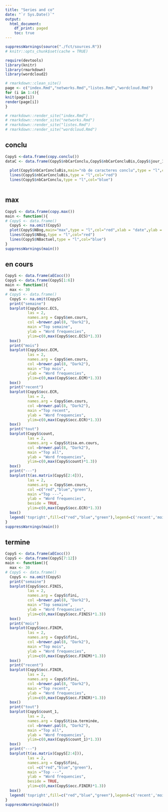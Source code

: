 ```yaml
---
title: "Series and co"
date: "`r Sys.Date()`"
output:
  html_document:
    df_print: paged
    toc: true
---
```

```r
suppressWarnings(source("./fct/sources.R"))
# knitr::opts_chunk$set(cache = TRUE)

require(devtools)
library(knitr)
library(rmarkdown)
library(wordcloud2)
```


```r
# rmarkdown::clean_site()
page <- c("index.Rmd","networks.Rmd","listes.Rmd","wordcloud.Rmd")
for (i in 1:4){
knit(page[i])
render(page[i])
}

# rmarkdown::render_site("index.Rmd")
# rmarkdown::render_site("networks.Rmd")
# rmarkdown::render_site("listes.Rmd")
# rmarkdown::render_site("wordcloud.Rmd")
```

## conclu
```r
CopyS <-data.frame(copy.conclu())
dataC <- data.frame(CopyS$nbCarConclu,CopyS$nbCarConcluBis,CopyS$jour_1,CopyS$date)
  
  plot(CopyS$nbCarConcluBis,main="nb de caracteres conclu",type = "l",col="red",xlab = "date",ylab = "nb car")
  lines(CopyS$nbCarConcluBis,type = "l",col="red")
  lines(CopyS$nbCarConclu,type = "l",col="blue")
  
```

## max
```r
CopyS <- data.frame(copy.max())
main <- function(){
# CopyS <- data.frame()
  CopyS <- na.omit(CopyS)
  plot(CopyS$NBog,main="max",type = "l",col="red",xlab = "date",ylab = "nb")
  lines(CopyS$NBog,type = "l",col="red")
  lines(CopyS$NBactuel,type = "l",col="blue")
}
suppressWarnings(main())
```

## en cours
```r
CopyS <- data.frame(aECocc())
CopyS <- data.frame(CopyS[1:6])
main <- function(){
  max <- 30
# CopyS <- data.frame()
  CopyS <- na.omit(CopyS)
  print("semaine")
  barplot(CopyS$occ.ECS, 
          las = 2, 
          names.arg = CopyS$en.cours,
          col =brewer.pal(8, "Dark2"), 
          main ="Top semaine",
          ylab = "Word frequencies",
          ylim=c(0,max(CopyS$occ.ECS)*1.3))
  box()
  print("mois")
  barplot(CopyS$occ.ECM, 
          las = 2, 
          names.arg = CopyS$en.cours,
          col =brewer.pal(8, "Dark2"), 
          main ="Top mois",
          ylab = "Word frequencies",
          ylim=c(0,max(CopyS$occ.ECM)*1.3))
  box()
  print("recent")
  barplot(CopyS$occ.ECR, 
          las = 2, 
          names.arg = CopyS$en.cours,
          col =brewer.pal(8, "Dark2"), 
          main ="Top recent",
          ylab = "Word frequencies",
          ylim=c(0,max(CopyS$occ.ECR)*1.3))
  box()
  print("tout")
  barplot(CopyS$count, 
          las = 2, 
          names.arg = CopyS$tisa.en.cours,
          col =brewer.pal(8, "Dark2"), 
          main ="Top all",
          ylab = "Word frequencies",
          ylim=c(0,max(CopyS$count)*1.3))
  box()
  print("---")
  barplot(t(as.matrix(CopyS[2:4])), 
          las = 2, 
          names.arg = CopyS$en.cours,
          col =c("red","blue","green"), 
          main ="Top ---",
          ylab = "Word frequencies",
          beside = TRUE,
          ylim=c(0,max(CopyS$occ.ECR)*1.3))
  box()
  legend('topright',fill=c("red","blue","green"),legend=c('recent','mois','sem'))
}
suppressWarnings(main())
```

## termine
```r
CopyS <- data.frame(aECocc())
CopyS <- data.frame(CopyS[7:12])
main <- function(){
  max <- 30
# CopyS <- data.frame()
  CopyS <- na.omit(CopyS)
  print("semaine")
  barplot(CopyS$occ.FINIS, 
          las = 2, 
          names.arg = CopyS$fini,
          col =brewer.pal(8, "Dark2"), 
          main ="Top semaine",
          ylab = "Word frequencies",
          ylim=c(0,max(CopyS$occ.FINIS)*1.3))
  box()
  print("mois")
  barplot(CopyS$occ.FINIM, 
          las = 2, 
          names.arg = CopyS$fini,
          col =brewer.pal(8, "Dark2"), 
          main ="Top mois",
          ylab = "Word frequencies",
          ylim=c(0,max(CopyS$occ.FINIM)*1.3))
  box()
  print("recent")
  barplot(CopyS$occ.FINIR, 
          las = 2, 
          names.arg = CopyS$fini,
          col =brewer.pal(8, "Dark2"), 
          main ="Top recent",
          ylab = "Word frequencies",
          ylim=c(0,max(CopyS$occ.FINIR)*1.3))
  box()
  print("tout")
  barplot(CopyS$count_1, 
          las = 2, 
          names.arg = CopyS$tisa.terminée,
          col =brewer.pal(8, "Dark2"), 
          main ="Top all",
          ylab = "Word frequencies",
          ylim=c(0,max(CopyS$count_1)*1.3))
  box()
  print("---")
  barplot(t(as.matrix(CopyS[2:4])), 
          las = 2, 
          names.arg = CopyS$fini,
          col =c("red","blue","green"), 
          main ="Top ---",
          ylab = "Word frequencies",
          beside = TRUE,
          ylim=c(0,max(CopyS$occ.FINIR)*1.3))
  box()
  legend('topright',fill=c("red","blue","green"),legend=c('recent','mois','sem'))
}
suppressWarnings(main())
```


